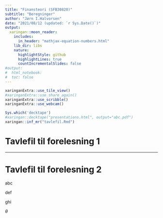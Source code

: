 ```yaml
---
title: "Finansteori (SFB30820)"
subtitle: "Beregninger"
author: "Jørn I.Halvorsen"
date: "2021/08/12 (updated: `r Sys.Date()`)"
output:
  xaringan::moon_reader:
    includes:
      in_header: "mathjax-equation-numbers.html"
    lib_dir: libs
    nature:
      highlightStyle: github
      highlightLines: true
      countIncrementalSlides: false
#output: 
#  html_notebook:
#  toc: false
---
```


```r
xaringanExtra::use_tile_view()
#xaringanExtra::use_share_again()
xaringanExtra::use_scribble()
xaringanExtra::use_webcam()
```

```r
Sys.which('decktape')
#xaringan::decktape("presentations.html", output="abc.pdf")
xaringan::inf_mr("tavlefil.Rmd")
```
# Tavlefil til forelesning 1
\begin{equation}
Var(r_p)=w_1^2Var(r_1)+w^2_2Var(r_2)+w^2_3Var(r_3) + \\
2w_aw_bStd(a)Std(b)Korr(a,b)+\\
2w_aw_cStd(a)Std(c)Korr(a,c)+\\
2w_bw_cStd(b)Std(c)Korr(b,c) 
\end{equation}

---

# Tavlefil til forelesning 2

abc

def

ghi

$\theta$
